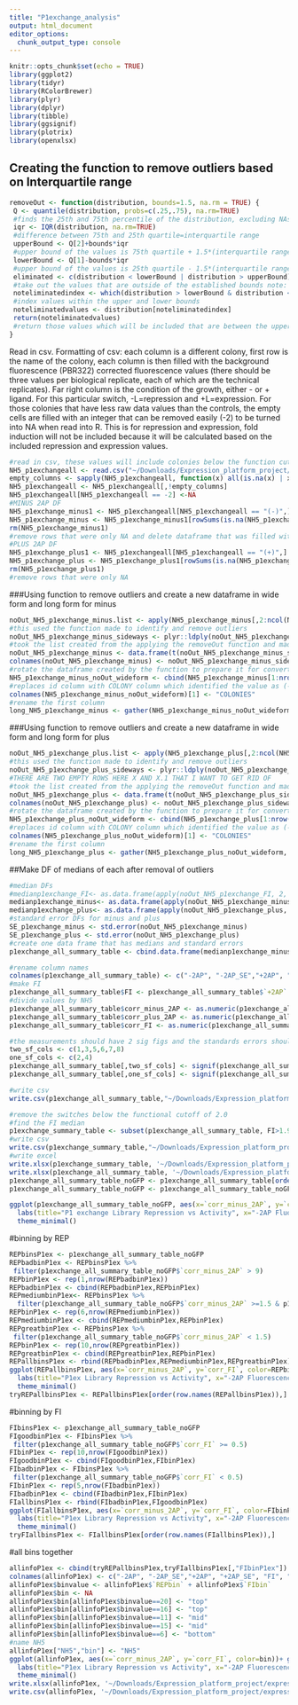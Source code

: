 ```yaml
---
title: "P1exchange_analysis"
output: html_document
editor_options: 
  chunk_output_type: console
---
```


```r
knitr::opts_chunk$set(echo = TRUE)
library(ggplot2)
library(tidyr)
library(RColorBrewer)
library(plyr)
library(dplyr)
library(tibble)
library(ggsignif)
library(plotrix)
library(openxlsx)
```

## Creating the function to remove outliers based on Interquartile range
```r
removeOut <- function(distribution, bounds=1.5, na.rm = TRUE) {
 Q <- quantile(distribution, probs=c(.25,.75), na.rm=TRUE) 
 #finds the 25th and 75th percentile of the distribution, excluding NAs
 iqr <- IQR(distribution, na.rm=TRUE)
 #difference between 75th and 25th quartile=interquartile range
 upperBound <- Q[2]+bounds*iqr
 #upper bound of the values is 75th quartile + 1.5*(interquartile range) note: that 1.5 can be varied by changing bound
 lowerBound <- Q[1]-bounds*iqr
 #upper bound of the values is 25th quartile - 1.5*(interquartile range)
 eliminated <- c(distribution < lowerBound | distribution > upperBound)
 #take out the values that are outside of the established bounds note: that 1.5 can be varied by changing bound
 noteliminatedindex <- which(distribution > lowerBound & distribution < upperBound)
 #index values within the upper and lower bounds
 noteliminatedvalues <- distribution[noteliminatedindex]
 return(noteliminatedvalues)
 #return those values which will be included that are between the upper and lower bounds 
}
```

Read in csv.
Formatting of csv: each column is a different colony, first row is the name of the colony, each column is then filled with the background fluorescence (PBR322) corrected fluorescence values (there should be three values per biological replicate, each of which are the technical replicates). Far right column is the condition of the growth, either - or + ligand. For this particular switch, -L=repression and +L=expression. For those colonies that have less raw data values than the controls, the empty cells are filled with an integer that can be removed easily (-2) to be turned into NA when read into R. 
This is for repression and expression, fold induction will not be included because it will be calculated based on the included repression and expression values.
```r
#read in csv, these values will include colonies below the function cut off which has been defined here as 2.0
NH5_p1exchangeall <- read.csv("~/Downloads/Expression_platform_project/expression_platform_files/P1exchange_data.csv", header=T)
empty_columns <- sapply(NH5_p1exchangeall, function(x) all(is.na(x) | x==""))
NH5_p1exchangeall <- NH5_p1exchangeall[,!empty_columns]
NH5_p1exchangeall[NH5_p1exchangeall == -2] <-NA
#MINUS 2AP DF
NH5_p1exchange_minus1 <- NH5_p1exchangeall[NH5_p1exchangeall == "(-)",]
NH5_p1exchange_minus <- NH5_p1exchange_minus1[rowSums(is.na(NH5_p1exchange_minus1)) !=ncol(NH5_p1exchange_minus1),]
rm(NH5_p1exchange_minus1)
#remove rows that were only NA and delete dataframe that was filled with NA only columns
#PLUS 2AP DF
NH5_p1exchange_plus1 <- NH5_p1exchangeall[NH5_p1exchangeall == "(+)",]
NH5_p1exchange_plus <- NH5_p1exchange_plus1[rowSums(is.na(NH5_p1exchange_plus1)) !=ncol(NH5_p1exchange_plus1),]
rm(NH5_p1exchange_plus1)
#remove rows that were only NA 
```

###Using function to remove outliers and create a new dataframe in wide form and long form for minus
```r
noOut_NH5_p1exchange_minus.list <- apply(NH5_p1exchange_minus[,2:ncol(NH5_p1exchange_minus)], 2, removeOut, na.rm=TRUE)
#this used the function made to identify and remove outliers 
noOut_NH5_p1exchange_minus_sideways <- plyr::ldply(noOut_NH5_p1exchange_minus.list, rbind)
#took the list created from the applying the removeOut function and made it into a dataframe 
noOut_NH5_p1exchange_minus <- data.frame(t(noOut_NH5_p1exchange_minus_sideways[-1]))
colnames(noOut_NH5_p1exchange_minus) <- noOut_NH5_p1exchange_minus_sideways[,1]
#rotate the dataframe created by the function to prepare it for converting to long form 
NH5_p1exchange_minus_noOut_wideform <- cbind(NH5_p1exchange_minus[1:nrow(noOut_NH5_p1exchange_minus),1], noOut_NH5_p1exchange_minus[,1:ncol(noOut_NH5_p1exchange_minus)])
#replaces id column with COLONY column which identified the value as (-) or (+)
colnames(NH5_p1exchange_minus_noOut_wideform)[1] <- "COLONIES"
#rename the first column 
long_NH5_p1exchange_minus <- gather(NH5_p1exchange_minus_noOut_wideform, Colony_Name, Fluorescence, -COLONIES)
```

###Using function to remove outliers and create a new dataframe in wide form and long form for plus
```r

noOut_NH5_p1exchange_plus.list <- apply(NH5_p1exchange_plus[,2:ncol(NH5_p1exchange_plus)], 2, removeOut, na.rm=TRUE)
#this used the function made to identify and remove outliers 
noOut_NH5_p1exchange_plus_sideways <- plyr::ldply(noOut_NH5_p1exchange_plus.list, rbind)
#THERE ARE TWO EMPTY ROWS HERE X AND X.1 THAT I WANT TO GET RID OF 
#took the list created from the applying the removeOut function and made it into a dataframe 
noOut_NH5_p1exchange_plus <- data.frame(t(noOut_NH5_p1exchange_plus_sideways[-1]))
colnames(noOut_NH5_p1exchange_plus) <- noOut_NH5_p1exchange_plus_sideways[,1]
#rotate the dataframe created by the function to prepare it for converting to long form 
NH5_p1exchange_plus_noOut_wideform <- cbind(NH5_p1exchange_plus[1:nrow(noOut_NH5_p1exchange_plus),1], noOut_NH5_p1exchange_plus[,1:ncol(noOut_NH5_p1exchange_plus)])
#replaces id column with COLONY column which identified the value as (-) or (+)
colnames(NH5_p1exchange_plus_noOut_wideform)[1] <- "COLONIES"
#rename the first column 
long_NH5_p1exchange_plus <- gather(NH5_p1exchange_plus_noOut_wideform, Colony_Name, Fluorescence, -COLONIES)
```

##Make DF of medians of each after removal of outliers 
```r
#median DFs
#medianp1exchange_FI<- as.data.frame(apply(noOut_NH5_p1exchange_FI, 2, median, na.rm=TRUE))
medianp1exchange_minus<- as.data.frame(apply(noOut_NH5_p1exchange_minus, 2, median, na.rm=TRUE))
medianp1exchange_plus<- as.data.frame(apply(noOut_NH5_p1exchange_plus, 2, median, na.rm=TRUE))
#standard error DFs for minus and plus
SE_p1exchange_minus <- std.error(noOut_NH5_p1exchange_minus)
SE_p1exchange_plus <- std.error(noOut_NH5_p1exchange_plus)
#create one data frame that has medians and standard errors
p1exchange_all_summary_table <- cbind.data.frame(medianp1exchange_minus, SE_p1exchange_minus, medianp1exchange_plus, SE_p1exchange_plus)

#rename column names
colnames(p1exchange_all_summary_table) <- c("-2AP", "-2AP_SE","+2AP", "+2AP_SE")
#make FI
p1exchange_all_summary_table$FI <- p1exchange_all_summary_table$`+2AP` / p1exchange_all_summary_table$`-2AP`
#divide values by NH5
p1exchange_all_summary_table$corr_minus_2AP <- as.numeric(p1exchange_all_summary_table$'-2AP')/p1exchange_all_summary_table[c("NH5"),c("-2AP")]
p1exchange_all_summary_table$corr_plus_2AP <- as.numeric(p1exchange_all_summary_table$'+2AP')/p1exchange_all_summary_table[c("NH5"),c("+2AP")]
p1exchange_all_summary_table$corr_FI <- as.numeric(p1exchange_all_summary_table$FI)/p1exchange_all_summary_table[c("NH5"),c("FI")]

#the measurements should have 2 sig figs and the standards errors should have 1 sig fig
two_sf_cols <- c(1,3,5,6,7,8)
one_sf_cols <- c(2,4)
p1exchange_all_summary_table[,two_sf_cols] <- signif(p1exchange_all_summary_table[,two_sf_cols],2)
p1exchange_all_summary_table[,one_sf_cols] <- signif(p1exchange_all_summary_table[,one_sf_cols],1)

#write csv
write.csv(p1exchange_all_summary_table,"~/Downloads/Expression_platform_project/expression_platform_files/analysis/output_files/p1exchange/p1exchange_all_summary_table.csv", row.names = TRUE)

#remove the switches below the functional cutoff of 2.0
#find the FI median
p1exchange_summary_table <- subset(p1exchange_all_summary_table, FI>1.9)
#write csv
write.csv(p1exchange_summary_table,"~/Downloads/Expression_platform_project/expression_platform_files/analysis/output_files/p1exchange/p1exchange_summary_table.csv", row.names = TRUE)
#write excel
write.xlsx(p1exchange_summary_table, '~/Downloads/Expression_platform_project/expression_platform_files/analysis/output_files/p1exchange/p1exchange_summary_table.xlsx', rowNames = TRUE)
write.xlsx(p1exchange_all_summary_table, '~/Downloads/Expression_platform_project/expression_platform_files/analysis/output_files/p1exchange/p1exchange_all_summary_table.xlsx', rowNames = TRUE)
p1exchange_all_summary_table_noGFP <- p1exchange_all_summary_table[order(row.names(p1exchange_all_summary_table)),]
p1exchange_all_summary_table_noGFP <- p1exchange_all_summary_table_noGFP[-(1),]

ggplot(p1exchange_all_summary_table_noGFP, aes(x=`corr_minus_2AP`, y=`corr_FI`))+ geom_point(size=2, alpha=1, show.legend = FALSE)+
  labs(title="P1 exchange Library Repression vs Activity", x="-2AP Fluorescence", y="Fold Induction")+
  theme_minimal()
```

#binning by REP
```r
REPbinsP1ex <- p1exchange_all_summary_table_noGFP
REPbadbinP1ex <- REPbinsP1ex %>% 
 filter(p1exchange_all_summary_table_noGFP$`corr_minus_2AP` > 9)
REPbinP1ex <- rep(1,nrow(REPbadbinP1ex))
REPbadbinP1ex <- cbind(REPbadbinP1ex,REPbinP1ex)
REPmediumbinP1ex<- REPbinsP1ex %>% 
  filter(p1exchange_all_summary_table_noGFP$`corr_minus_2AP` >=1.5 & p1exchange_all_summary_table_noGFP$`corr_minus_2AP` <=9)
REPbinP1ex <- rep(6,nrow(REPmediumbinP1ex))
REPmediumbinP1ex <- cbind(REPmediumbinP1ex,REPbinP1ex)
REPgreatbinP1ex <- REPbinsP1ex %>% 
 filter(p1exchange_all_summary_table_noGFP$`corr_minus_2AP` < 1.5)
REPbinP1ex <- rep(10,nrow(REPgreatbinP1ex))
REPgreatbinP1ex <- cbind(REPgreatbinP1ex,REPbinP1ex)
REPallbinsP1ex <- rbind(REPbadbinP1ex,REPmediumbinP1ex,REPgreatbinP1ex)
ggplot(REPallbinsP1ex, aes(x=`corr_minus_2AP`, y=`corr_FI`, color=REPbinP1ex))+ geom_point(size=2, alpha=1, show.legend = FALSE)+
  labs(title="P1ex Library Repression vs Activity", x="-2AP Fluorescence", y="Fold Induction")+
  theme_minimal()
tryREPallbinsP1ex <- REPallbinsP1ex[order(row.names(REPallbinsP1ex)),]
```

#binning by FI
```r
FIbinsP1ex <- p1exchange_all_summary_table_noGFP
FIgoodbinP1ex <- FIbinsP1ex %>% 
 filter(p1exchange_all_summary_table_noGFP$`corr_FI` >= 0.5)
FIbinP1ex <- rep(10,nrow(FIgoodbinP1ex))
FIgoodbinP1ex <- cbind(FIgoodbinP1ex,FIbinP1ex)
FIbadbinP1ex <- FIbinsP1ex %>% 
 filter(p1exchange_all_summary_table_noGFP$`corr_FI` < 0.5)
FIbinP1ex <- rep(5,nrow(FIbadbinP1ex))
FIbadbinP1ex <- cbind(FIbadbinP1ex,FIbinP1ex)
FIallbinsP1ex <- rbind(FIbadbinP1ex,FIgoodbinP1ex)
ggplot(FIallbinsP1ex, aes(x=`corr_minus_2AP`, y=`corr_FI`, color=FIbinP1ex))+ geom_point(size=2, alpha=1, show.legend = FALSE)+
  labs(title="P1ex Library Repression vs Activity", x="-2AP Fluorescence", y="Fold Induction")+
  theme_minimal()
tryFIallbinsP1ex <- FIallbinsP1ex[order(row.names(FIallbinsP1ex)),]
```
#all bins together
```r
allinfoP1ex <- cbind(tryREPallbinsP1ex,tryFIallbinsP1ex[,"FIbinP1ex"])
colnames(allinfoP1ex) <- c("-2AP", "-2AP_SE","+2AP", "+2AP_SE", "FI", "corr_minus_2AP", "corr_plus_2AP", "corr_FI", "REPbin", "FIbin")
allinfoP1ex$binvalue <- allinfoP1ex$`REPbin` + allinfoP1ex$`FIbin`
allinfoP1ex$bin <- NA
allinfoP1ex$bin[allinfoP1ex$binvalue==20] <- "top"
allinfoP1ex$bin[allinfoP1ex$binvalue==16] <- "top"
allinfoP1ex$bin[allinfoP1ex$binvalue==11] <- "mid"
allinfoP1ex$bin[allinfoP1ex$binvalue==15] <- "mid"
allinfoP1ex$bin[allinfoP1ex$binvalue==6] <- "bottom"
#name NH5
allinfoP1ex["NH5","bin"] <- "NH5"
ggplot(allinfoP1ex, aes(x=`corr_minus_2AP`, y=`corr_FI`, color=bin))+ geom_point(size=2, alpha=1, show.legend = FALSE)+
  labs(title="P1ex Library Repression vs Activity", x="-2AP Fluorescence", y="Fold Induction")+
  theme_minimal()
write.xlsx(allinfoP1ex, '~/Downloads/Expression_platform_project/expression_platform_files/analysis/output_files/P1exchange/P1exchange_binning.xlsx', rowNames = TRUE)
write.csv(allinfoP1ex, '~/Downloads/Expression_platform_project/expression_platform_files/analysis/output_files/P1exchange/P1exchange_binning.csv', row.names = TRUE)
```
